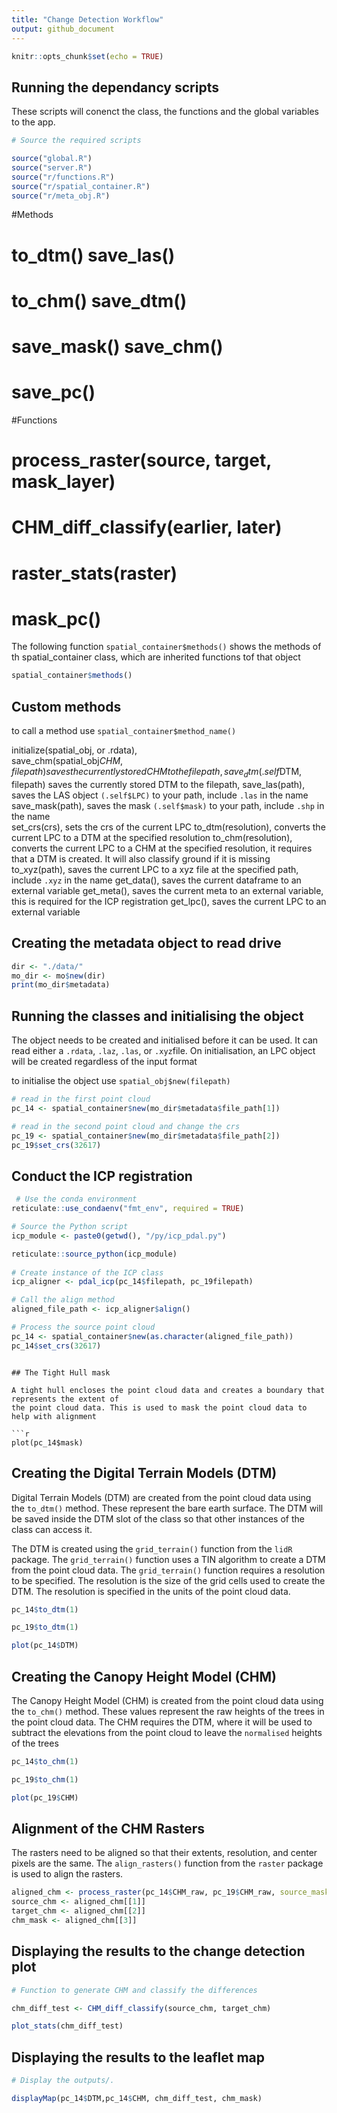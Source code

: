 ```yaml
---
title: "Change Detection Workflow"
output: github_document
---
```


```r
knitr::opts_chunk$set(echo = TRUE)
```


## Running the dependancy scripts

These scripts will conenct the class, the functions and the global variables to the app.

```r
# Source the required scripts

source("global.R")
source("server.R")
source("r/functions.R")
source("r/spatial_container.R")
source("r/meta_obj.R")
```

#Methods

# to_dtm()        save_las()
# to_chm()        save_dtm()
# save_mask()     save_chm()
# save_pc()


#Functions

# process_raster(source, target, mask_layer)
# CHM_diff_classify(earlier, later)
# raster_stats(raster)
# mask_pc()


The following function `spatial_container$methods()` shows the methods of th spatial_container class, which are inherited functions tof that object

```r
spatial_container$methods()
```

## Custom methods

to call a method use `spatial_container$method_name()`

initialize(spatial_obj, or .rdata),  
save_chm(spatial_obj$CHM, filepath) saves the currently stored CHM to the filepath,
save_dtm(.self$DTM, filepath)  saves the currently stored DTM to the filepath,
save_las(path), saves the LAS object `(.self$LPC)` to your path, include `.las` in the name
save_mask(path), saves the mask `(.self$mask)` to your path, include `.shp` in the name      
set_crs(crs), sets the crs of the current LPC
to_dtm(resolution), converts the current LPC to a DTM at the specified resolution
to_chm(resolution), converts the current LPC to a CHM at the specified resolution, it requires that a DTM is created. It will also classify ground if it is missing         
to_xyz(path), saves the current LPC to a xyz file at the specified path, include `.xyz` in the name
get_data(), saves the current dataframe to an external variable
get_meta(), saves the current meta to an external variable, this is required for the ICP registration
get_lpc(),  saves the current LPC to an external variable        


## Creating the metadata object to read drive
```r
dir <- "./data/"
mo_dir <- mo$new(dir)
print(mo_dir$metadata)
```


## Running the classes and initialising the object

The object needs to be created and initialised before it can be used. It can read either a `.rdata`, `.laz`, `.las`, or `.xyz `file.
On initialisation, an LPC object will be created regardless of the input format

to initialise the object use `spatial_obj$new(filepath)`

```r
# read in the first point cloud
pc_14 <- spatial_container$new(mo_dir$metadata$file_path[1])

# read in the second point cloud and change the crs
pc_19 <- spatial_container$new(mo_dir$metadata$file_path[2])
pc_19$set_crs(32617)
```

## Conduct the ICP registration

```r

 # Use the conda environment
reticulate::use_condaenv("fmt_env", required = TRUE)

# Source the Python script
icp_module <- paste0(getwd(), "/py/icp_pdal.py")

reticulate::source_python(icp_module)
        
# Create instance of the ICP class
icp_aligner <- pdal_icp(pc_14$filepath, pc_19filepath)

# Call the align method
aligned_file_path <- icp_aligner$align()

# Process the source point cloud
pc_14 <- spatial_container$new(as.character(aligned_file_path))
pc_14$set_crs(32617)
```

```

## The Tight Hull mask

A tight hull encloses the point cloud data and creates a boundary that represents the extent of 
the point cloud data. This is used to mask the point cloud data to help with alignment

```r
plot(pc_14$mask)
```


## Creating the Digital Terrain Models (DTM)

Digital Terrain Models (DTM) are created from the point cloud data using the `to_dtm()` method. These represent the bare earth surface.
The DTM will be saved inside the DTM slot of the class so that other instances of the class can access it.

The DTM is created using the `grid_terrain()` function from the `lidR` package. The `grid_terrain()` function uses a TIN algorithm to create a DTM from 
the point cloud data. The `grid_terrain()` function requires a resolution to be specified. 
The resolution is the size of the grid cells used to create the DTM. 
The resolution is specified in the units of the point cloud data. 



```r
pc_14$to_dtm(1)

pc_19$to_dtm(1)

plot(pc_14$DTM)
```


## Creating the Canopy Height Model (CHM)

The Canopy Height Model (CHM) is created from the point cloud data using the `to_chm()` method. 
These values represent the raw heights of the trees in the point cloud data.
The CHM requires the DTM, where it will be used to subtract the elevations from the point cloud to leave the `normalised` heights of the trees


```r
pc_14$to_chm(1)

pc_19$to_chm(1)

plot(pc_19$CHM)

```


## Alignment of the CHM Rasters

The rasters need to be aligned so that their extents, resolution, and center pixels are the same.
The `align_rasters()` function from the `raster` package is used to align the rasters.


```r
aligned_chm <- process_raster(pc_14$CHM_raw, pc_19$CHM_raw, source_mask = pc_14$mask, target_mask = pc_19$mask, method = "bilinear")
source_chm <- aligned_chm[[1]]
target_chm <- aligned_chm[[2]]
chm_mask <- aligned_chm[[3]]

```

## Displaying the results to the change detection plot

```r
# Function to generate CHM and classify the differences

chm_diff_test <- CHM_diff_classify(source_chm, target_chm)

plot_stats(chm_diff_test)

```

## Displaying the results to the leaflet map

```r

# Display the outputs/. 

displayMap(pc_14$DTM,pc_14$CHM, chm_diff_test, chm_mask)
```